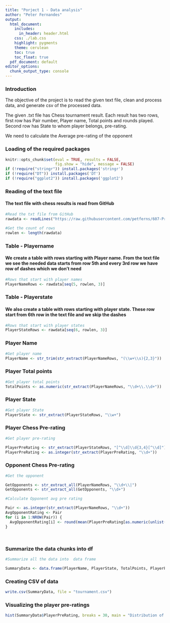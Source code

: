 ---
title: "Porject 1 - Data analysis"
author: "Peter Fernandes"
output:
  html_document:
    includes:
      in_header: header.html
    css: ./lab.css
    highlight: pygments
    theme: cerulean
    toc: true
    toc_float: true
  pdf_document: default
editor_options: 
  chunk_output_type: console
---
### Introduction

The objective of the project is to read the given text file, clean and process data, and generate csv of the processed data.

The given .txt file has Chess tournament result. Each result has two rows, first row has Pair number, Player name, Total points and rounds played. Second row has State to whom player belongs, pre-rating.

We need to calculate the Average pre-rating of the opponent


### Loading of the required packages

```{r global_options, warning=FALSE}
knitr::opts_chunk$set(eval = TRUE, results = FALSE, 
                      fig.show = "hide", message = FALSE)
if (!require("stringr")) install.packages('stringr')
if (!require("DT")) install.packages('DT')
if (!require("ggplot2")) install.packages('ggplot2')
```

### Reading of the text file

#### The text file with chess results is read from GitHub

```{r warning=FALSE}
#Read the txt file from GitHub
rawdata <- readLines("https://raw.githubusercontent.com/petferns/607-Project1/master/tournamentinfo.txt")

#Get the count of rows
rowlen <- length(rawdata)
```


### Table - Playername

#### We create a table with rows starting with Player name. From the text file we see the needed data starts from row 5th and every 3rd row we have row of dashes which we don't need

```{r warning=FALSE}
#Rows that start with player names
PlayerNameRows <- rawdata[seq(5, rowlen, 3)]

```

### Table - Playerstate

#### We also create a table with rows starting with player state. These row start from 6th row in the text file and we skip the dashes

```{r warning=FALSE}
#Rows that start with player states
PlayerStateRows <- rawdata[seq(6, rowlen, 3)]

```

### Player Name

```{r warning=FALSE}
#Get player name
PlayerName <- str_trim(str_extract(PlayerNameRows, "(\\w+\\s){2,3}"))

```

### Player Total points

```{r warning=FALSE}
#Get player total points
TotalPoints <- as.numeric(str_extract(PlayerNameRows, "\\d+\\.\\d+"))
```

### Player State

```{r warning=FALSE}
#Get player State
PlayerState <- str_extract(PlayerStateRows, "\\w+")
```

### Player Chess Pre-rating

```{r warning=FALSE}
#Get player pre-rating

PlayerPreRating <- str_extract(PlayerStateRows, "[^\\d]\\d{3,4}[^\\d]")
PlayerPreRating <- as.integer(str_extract(PlayerPreRating, "\\d+"))
```

### Opponent Chess Pre-rating

```{r warning=FALSE}
#Get the opponent

GetOpponents <- str_extract_all(PlayerNameRows, "\\d+\\|")
GetOpponents <- str_extract_all(GetOpponents, "\\d+")

#Calculate Opponent avg pre rating

Pair <- as.integer(str_extract(PlayerNameRows, "\\d+"))
AvgOpponentRating <- Pair
for (i in 1:NROW(Pair)) { 
  AvgOpponentRating[i] <- round(mean(PlayerPreRating[as.numeric(unlist(GetOpponents[Pair[i]]))])) 
}




```

### Summarize the data chunks into df

```{r }
#Summarize all the data into  data frame

SummaryData <- data.frame(PlayerName, PlayerState, TotalPoints, PlayerPreRating, AvgOpponentRating)

```

### Creating CSV of data

```{r}
write.csv(SummaryData, file = "tournament.csv")
```


### Visualizing the player pre-ratings

```{r echo=FALSE,fig.show="asis", fig.width=7, fig.height=4}
hist(SummaryData$PlayerPreRating, breaks = 30, main = "Distribution of Player Pre-Ratings", xlab = "PlayerPreRating", ylab = "Point")

```



